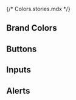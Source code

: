 {/* Colors.stories.mdx */}


<Meta title="Style Guide/Colors" />

## Brand Colors
<ColorPalette>
  <ColorItem
    title="Text Colors"
    colors={{ Primary: '#000000', PrimaryHover: '#4D4D4D', Grey: '#6A6A6A', LightGrey: '#B2B2B2', Yellow: '#E4BA18', White: '#FFFFFF' }}
  />
  <ColorItem 
    title="Background Colors" 
    colors={{ Black: '#000000', Grey: '#F2F2F2', LightGrey: '#FBFBFB', Yellow: '#FCE795', LightYellow: '#FFF4CA', White: '#FFFFFF'  }} 
  />
  <ColorItem 
    title="Accent Yellow" 
    colors={{ Yellow: '#F9D54C' }} 
  />
  <ColorItem 
    title="Accent Gradient" 
    colors={{ Gradient: 'linear-gradient(90deg, #FAC213 0%, #FF9B37 100%)' }} 
  />
  <ColorItem 
    title="Accent Gradient (Logo)" 
    colors={{ Yellow: 'linear-gradient(324.29deg, #FDCC00 19.68%, #FF9D39 68.47%)' }} 
  />
</ColorPalette>

## Buttons
<ColorPalette>
  <ColorItem
    title="Button Primary"
    colors={{ Background: '#F9D54C', Hover: '#EFC71E', Focus: '#E4BA18', Text: '#000000' }}
  />
  <ColorItem 
    title="Button Secondary" 
    colors={{ Background: '#000000', Hover: '#282828', Focus: '#414141', Text: '#FFFFFF'  }} 
  />
  <ColorItem 
    title="Button Tertiary" 
    colors={{ Base: '#000000', Hover: '#4D4D4D', Focus: '#969696' }} 
  />
  <ColorItem 
    title="Button Disabled" 
    colors={{ Background: '#E6E6E6', Text: '#969696' }} 
  />
</ColorPalette>

## Inputs
<ColorPalette>
  <ColorItem
    title="Inputs"
    colors={{ Background: '#F8F8F8', Border: '#ECECEC', BorderFocus: '#F9D54C' }}
  />
</ColorPalette>

## Alerts
<ColorPalette>
  <ColorItem
    title="Success"
    colors={{ Text: '#26AA73', TextLight: '#3EC98E', Background: '#C1F4DE', BackgroundLight: '#F0FFF9' }}
  />
  <ColorItem
    title="Warning"
    colors={{ Text: '#E2A200', TextLight: '#FFC737', Background: '#FFF0CB', BackgroundLight: '#FFF9ED' }}
  />
  <ColorItem
    title="Error"
    colors={{ Text: '#E43D20', TextLight: '#E45E47', Background: '#FCE3E3', BackgroundLight: '#FFF8F7' }}
  />
</ColorPalette>